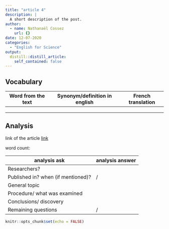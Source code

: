 ```yaml
---
title: "article 4"
description: |
  A short description of the post.
author:
  - name: Nathanaël Cossez
    url: {}
date: 12-07-2020
categories:
  - "English for Science"
output:
  distill::distill_article:
    self_contained: false
---
```



## Vocabulary

 Word from the text | Synonym/definition in english | French translation
------------------- | ------------------------------|-------------------
           |	                          |	 
        	    |                         |  
     	          |            	            |  

## Analysis

link of the article
[link]()

 word count: 
 
analysis ask     | analysis answer
---------------- | -------------
Researchers?     | 
Published in? when (if mentioned)? | /
General topic    | 
Procedure/ what was examined | 
Conclusions/ discovery | 
Remaining questions | /

```r
knitr::opts_chunk$set(echo = FALSE)
```

